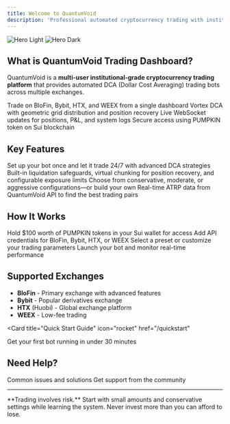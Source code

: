 ```yaml
---
title: Welcome to QuantumVoid
description: 'Professional automated cryptocurrency trading with institutional-grade DCA bots'
---
```


<img
  className="block dark:hidden"
  src="/images/hero-light.svg"
  alt="Hero Light"
/>
<img
  className="hidden dark:block"
  src="/images/hero-dark.svg"
  alt="Hero Dark"
/>

## What is QuantumVoid Trading Dashboard?

QuantumVoid is a **multi-user institutional-grade cryptocurrency trading platform** that provides automated DCA (Dollar Cost Averaging) trading bots across multiple exchanges.

<CardGroup cols={2}>
  <Card
    title="Multi-Exchange Support"
    icon="repeat"
    href="/exchanges/blofin"
  >
    Trade on BloFin, Bybit, HTX, and WEEX from a single dashboard
  </Card>
  <Card
    title="Advanced Strategies"
    icon="brain"
    href="/bot-config/strategies"
  >
    Vortex DCA with geometric grid distribution and position recovery
  </Card>
  <Card
    title="Real-Time Monitoring"
    icon="chart-line"
    href="/features/dashboard"
  >
    Live WebSocket updates for positions, P&L, and system logs
  </Card>
  <Card
    title="Token-Gated Access"
    icon="lock"
    href="/pumpkin-token"
  >
    Secure access using PUMPKIN token on Sui blockchain
  </Card>
</CardGroup>

## Key Features

<AccordionGroup>
  <Accordion icon="robot" title="Automated Trading">
    Set up your bot once and let it trade 24/7 with advanced DCA strategies
  </Accordion>

  <Accordion icon="shield-halved" title="Risk Management">
    Built-in liquidation safeguards, virtual chunking for position recovery, and configurable exposure limits
  </Accordion>

  <Accordion icon="gear" title="Customizable Presets">
    Choose from conservative, moderate, or aggressive configurations—or build your own
  </Accordion>

  <Accordion icon="chart-simple" title="Optimal Symbols">
    Real-time ATRP data from QuantumVoid API to find the best trading pairs
  </Accordion>
</AccordionGroup>

## How It Works

<Steps>
  <Step title="Get PUMPKIN Tokens">
    Hold $100 worth of PUMPKIN tokens in your Sui wallet for access
  </Step>

  <Step title="Connect Exchange">
    Add API credentials for BloFin, Bybit, HTX, or WEEX
  </Step>

  <Step title="Configure Bot">
    Select a preset or customize your trading parameters
  </Step>

  <Step title="Start Trading">
    Launch your bot and monitor real-time performance
  </Step>
</Steps>

## Supported Exchanges

- **BloFin** - Primary exchange with advanced features
- **Bybit** - Popular derivatives exchange
- **HTX** (Huobi) - Global exchange platform
- **WEEX** - Low-fee trading

<Card
  title="Quick Start Guide"
  icon="rocket"
  href="/quickstart"
>
  Get your first bot running in under 30 minutes
</Card>

## Need Help?

<CardGroup cols={2}>
  <Card
    title="Troubleshooting"
    icon="wrench"
    href="/troubleshooting/common-errors"
  >
    Common issues and solutions
  </Card>
  <Card
    title="Join Telegram"
    icon="paper-plane"
    href="https://t.me/quantumvoidlabs"
  >
    Get support from the community
  </Card>
</CardGroup>

---

<Note>
  **Trading involves risk.** Start with small amounts and conservative settings while learning the system. Never invest more than you can afford to lose.
</Note>
